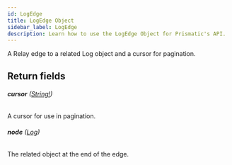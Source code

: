```yaml
---
id: LogEdge
title: LogEdge Object
sidebar_label: LogEdge
description: Learn how to use the LogEdge Object for Prismatic's API.
---
```


A Relay edge to a related Log object and a cursor for pagination.

## Return fields

###### <b>cursor</b> ([String!](api/schema/scalar/String.mdx))

A cursor for use in pagination.

###### <b>node</b> ([Log](api/schema/object/Log.mdx))

The related object at the end of the edge.
